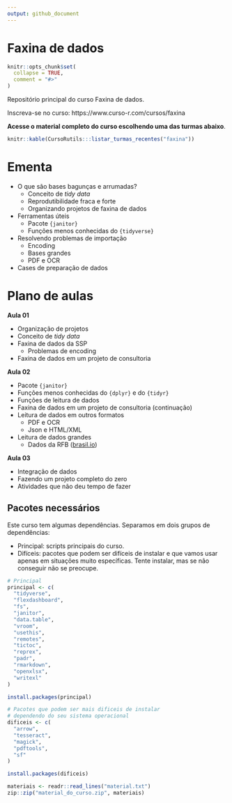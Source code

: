 ```yaml
---
output: github_document
---
```


# Faxina de dados

<!-- README.md is generated from README.Rmd. Please edit that file -->

```r
knitr::opts_chunk$set(
  collapse = TRUE,
  comment = "#>"
)
```

Repositório principal do curso Faxina de dados.

Inscreva-se no curso: https://www.curso-r.com/cursos/faxina

**Acesse o material completo do curso escolhendo uma das turmas abaixo**.

```r
knitr::kable(CursoRutils:::listar_turmas_recentes("faxina"))
```


# Ementa

- O que são bases bagunças e arrumadas?
    - Conceito de *tidy data*
    - Reprodutibilidade fraca e forte
    - Organizando projetos de faxina de dados
- Ferramentas úteis
    - Pacote `{janitor}`
    - Funções menos conhecidas do `{tidyverse}`
- Resolvendo problemas de importação
    - Encoding
    - Bases grandes
    - PDF e OCR
- Cases de preparação de dados

# Plano de aulas

**Aula 01**

- Organização de projetos
- Conceito de *tidy data*
- Faxina de dados da SSP
    - Problemas de encoding
- Faxina de dados em um projeto de consultoria

**Aula 02**

- Pacote `{janitor}`
- Funções menos conhecidas do `{dplyr}` e do `{tidyr}`
- Funções de leitura de dados
- Faxina de dados em um projeto de consultoria (continuação) 
- Leitura de dados em outros formatos
    - PDF e OCR
    - Json e HTML/XML
- Leitura de dados grandes 
    - Dados da RFB ([brasil.io](https://brasil.io))

**Aula 03**

- Integração de dados
- Fazendo um projeto completo do zero
- Atividades que não deu tempo de fazer

## Pacotes necessários

Este curso tem algumas dependências. Separamos em dois grupos de dependências:

- Principal: scripts principais do curso.
- Difíceis: pacotes que podem ser difíceis de instalar e que vamos usar apenas em situações muito específicas. Tente instalar, mas se não conseguir não se preocupe.

```r
# Principal
principal <- c(
  "tidyverse",
  "flexdashboard",
  "fs",
  "janitor",
  "data.table",
  "vroom",
  "usethis",
  "remotes",
  "tictoc",
  "reprex",
  "padr",
  "rmarkdown",
  "openxlsx",
  "writexl"
)

install.packages(principal)

# Pacotes que podem ser mais dificeis de instalar
# dependendo do seu sistema operacional
dificeis <- c(
  "arrow",
  "tesseract",
  "magick",
  "pdftools",
  "sf"
)

install.packages(dificeis)
```


```r
materiais <- readr::read_lines("material.txt")
zip::zip("material_do_curso.zip", materiais)
```